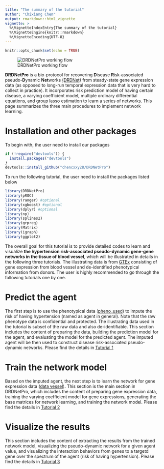 ```yaml
---
title: "The summary of the tutorial"
author: "Chixiang Chen"
output: rmarkdown::html_vignette
vignette: >
  %\VignetteIndexEntry{The summary of the tutorial}
  %\VignetteEngine{knitr::rmarkdown}
  %\VignetteEncoding{UTF-8}
---
```


```r
knitr::opts_chunk$set(echo = TRUE)
```


![DRDNetPro working flow](https://github.com/chencxxy28/DRDNetPro/raw/main/docs/reference/figures/Bio_protocal_paper_06252022.png)


**DRDNetPro** is a bio-protocol for recovering **D**isease **R**isk-associated pseudo-**D**ynamic **Net**works [(DRDNet)](https://academic.oup.com/bioinformatics/article-abstract/38/9/2481/6537533) from steady-state gene expression data (as opposed to long-run temporal expression data that is very hard to collect in practice). It incorporates risk prediction model of having certain disease, a varying coefficient model, multiple ordinary differential equations, and group lasso estimation to learn a series of networks. This page summarizes the three main procedures to implement network learning.


# Installation and other packages
To begin with, the user need to install our packages
```r
if (!require("devtools")) {
  install.packages("devtools")
}
devtools::install_github("chencxxy28/DRDNetPro")
```

To run the following tutorial, the user need to install the packages listed below
```r
library(DRDNetPro)
library(pROC)
library(ranger) #optional 
library(xgboost) #optional
library(dplyr) #optional
library(np)
library(splines2)
library(grpreg)
library(Matrix)
library(igraph)
library(ggplot2)
```

The overall goal for this tutorial is to provide detailed codes to learn and visualize **the hypertension risk-associated pseudo-dynamic gene-gene networks in the tissue of blood vessel**, which will be illustrated in details in the following three tutorials. The illustrating data is from [GTEx](https://gtexportal.org/home/datasets) consisting of gene expression from blood vessel and de-identified phenotypical information from donors. The user is highly recommended to go through the following tutorials one by one.

# Predict the agent
The first step is to use the phenotypical data ([pheno_used](https://github.com/chencxxy28/DRDNetPro/raw/main/vignettes/data/pheno_used.csv)) to impute the risk of having hypertension (named as agent in general). Note that the raw phenotype data is confidential and protected. The illustrating data used in the tutorial is subset of the raw data and also de-identifiable. This section includes the content of preparing the data, building the prediction model for the agent, and evaluating the model for the predicted agent. The imputed agent will be then used to construct disease risk-associated pseudo-dynamic networks. Please find the details in [Tutorial 1](https://chencxxy28.github.io/DRDNetPro/articles/web/Tutorial1.html)

# Train the network model  
Based on the imputed agent, the next step is to learn the network for gene expression data ([data vessel](https://github.com/chencxxy28/DRDNetPro/raw/main/vignettes/data/data_vessel.csv)). This section is the main section in DRDNetPro, which includes the content of preparing gene expression data, training the varying coefficient model for gene expressions, generating the base matrices for network learning, and training the network model. Please find the details in [Tutorial 2](https://chencxxy28.github.io/DRDNetPro/articles/web/Tutorial2.html)

# Visualize the results 
This section includes the content of extracting the results from the trained network model, visualizing the pseudo-dynamic network for a given agent value, and visualizing the interaction behaviors from genes to a targetd gene over the spectrum of the agent (risk of having hypertension). Please find the details in [Tutorial 3](https://chencxxy28.github.io/DRDNetPro/articles/web/Tutorial3.html)

